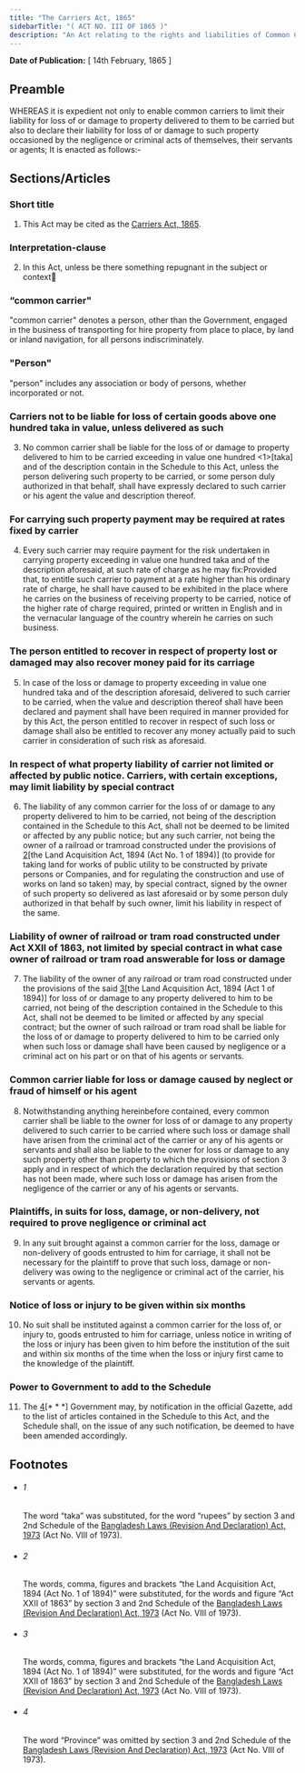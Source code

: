 ```yaml
---
title: "The Carriers Act, 1865"
sidebarTitle: "( ACT NO. III OF 1865 )"
description: "An Act relating to the rights and liabilities of Common Carriers."
---
```


**Date of Publication:** [ 14th February, 1865 ]

## Preamble

WHEREAS it is expedient not only to enable common carriers to limit their liability for loss of or damage to property delivered to them to be carried but also to declare their liability for loss of or damage to such property occasioned by the negligence or criminal acts of themselves, their servants or agents; It is enacted as follows:-

## Sections/Articles

### Short title

1. This Act may be cited as the [Carriers Act, 1865](/act-15.html "Carriers Act, 1865").

### Interpretation-clause

2. In this Act, unless be there something repugnant in the subject or context

### “common carrier"

"common carrier" denotes a person, other than the Government, engaged in the business of transporting for hire property from place to place, by land or inland navigation, for all persons indiscriminately.

### "Person"

"person" includes any association or body of persons, whether incorporated or not.

### Carriers not to be liable for loss of certain goods above one hundred taka in value, unless delivered as such

3. No common carrier shall be liable for the loss of or damage to property delivered to him to be carried exceeding in value one hundred <1>[taka] and of the description contain in the Schedule to this Act, unless the person delivering such property to be carried, or some person duly authorized in that behalf, shall have expressly declared to such carrier or his agent the value and description thereof.

### For carrying such property payment may be required at rates fixed by carrier

4. Every such carrier may require payment for the risk undertaken in carrying property exceeding in value one hundred taka and of the description aforesaid, at such rate of charge as he may fix:Provided that, to entitle such carrier to payment at a rate higher than his ordinary rate of charge, he shall have caused to be exhibited in the place where he carries on the business of receiving property to be carried, notice of the higher rate of charge required, printed or written in English and in the vernacular language of the country wherein he carries on such business.

### The person entitled to recover in respect of property lost or damaged may also recover money paid for its carriage

5. In case of the loss or damage to property exceeding in value one hundred taka and of the description aforesaid, delivered to such carrier to be carried, when the value and description thereof shall have been declared and payment shall have been required in manner provided for by this Act, the person entitled to recover in respect of such loss or damage shall also be entitled to recover any money actually paid to such carrier in consideration of such risk as aforesaid.

### In respect of what property liability of carrier not limited or affected by public notice. Carriers, with certain exceptions, may limit liability by special contract

6. The liability of any common carrier for the loss of or damage to any property delivered to him to be carried, not being of the description contained in the Schedule to this Act, shall not be deemed to be limited or affected by any public notice; but any such carrier, not being the owner of a railroad or tramroad constructed under the provisions of [2](1)[the Land Acquisition Act, 1894 (Act No. 1 of 1894)] (to provide for taking land for works of public utility to be constructed by private persons or Companies, and for regulating the construction and use of works on land so taken) may, by special contract, signed by the owner of such property so delivered as last aforesaid or by some person duly authorized in that behalf by such owner, limit his liability in respect of the same.

### Liability of owner of railroad or tram road constructed under Act XXII of 1863, not limited by special contract in what case owner of railroad or tram road answerable for loss or damage

7. The liability of the owner of any railroad or tram road constructed under the provisions of the said [3](1)[the Land Acquisition Act, 1894 (Act 1 of 1894)] for loss of or damage to any property delivered to him to be carried, not being of the description contained in the Schedule to this Act, shall not be deemed to be limited or affected by any special contract; but the owner of such railroad or tram road shall be liable for the loss of or damage to property delivered to him to be carried only when such loss or damage shall have been caused by negligence or a criminal act on his part or on that of his agents or servants.

### Common carrier liable for loss or damage caused by neglect or fraud of himself or his agent

8. Notwithstanding anything hereinbefore contained, every common carrier shall be liable to the owner for loss of or damage to any property delivered to such carrier to be carried where such loss or damage shall have arisen from the criminal act of the carrier or any of his agents or servants and shall also be liable to the owner for loss or damage to any such property other than property to which the provisions of section 3 apply and in respect of which the declaration required by that section has not been made, where such loss or damage has arisen from the negligence of the carrier or any of his agents or servants.

### Plaintiffs, in suits for loss, damage, or non-delivery, not required to prove negligence or criminal act

9. In any suit brought against a common carrier for the loss, damage or non-delivery of goods entrusted to him for carriage, it shall not be necessary for the plaintiff to prove that such loss, damage or non-delivery was owing to the negligence or criminal act of the carrier, his servants or agents.

### Notice of loss or injury to be given within six months

10. No suit shall be instituted against a common carrier for the loss of, or injury to, goods entrusted to him for carriage, unless notice in writing of the loss or injury has been given to him before the institution of the suit and within six months of the time when the loss or injury first came to the knowledge of the plaintiff.

### Power to Government to add to the Schedule

11. The [4](1)[\* \* \*] Government may, by notification in the official Gazette, add to the list of articles contained in the Schedule to this Act, and the Schedule shall, on the issue of any such notification, be deemed to have been amended accordingly.

## Footnotes

- ###### 1

  The word “taka” was substituted, for the word “rupees” by section 3 and 2nd Schedule of the [Bangladesh Laws (Revision And Declaration) Act, 1973](/act-430.html "Bangladesh Laws (Revision And Declaration) Act, 1973") (Act No. VIII of 1973).

- ###### 2

  The words, comma, figures and brackets “the Land Acquisition Act, 1894 (Act No. 1 of 1894)” were substituted, for the words and figure “Act XXII of 1863” by section 3 and 2nd Schedule of the [Bangladesh Laws (Revision And Declaration) Act, 1973](/act-430.html "Bangladesh Laws (Revision And Declaration) Act, 1973") (Act No. VIII of 1973).

- ###### 3

  The words, comma, figures and brackets “the Land Acquisition Act, 1894 (Act No. 1 of 1894)” were substituted, for the words and figure “Act XXII of 1863” by section 3 and 2nd Schedule of the [Bangladesh Laws (Revision And Declaration) Act, 1973](/act-430.html "Bangladesh Laws (Revision And Declaration) Act, 1973") (Act No. VIII of 1973).

- ###### 4

  The word “Province” was omitted by section 3 and 2nd Schedule of the [Bangladesh Laws (Revision And Declaration) Act, 1973](/act-430.html "Bangladesh Laws (Revision And Declaration) Act, 1973") (Act No. VIII of 1973).
